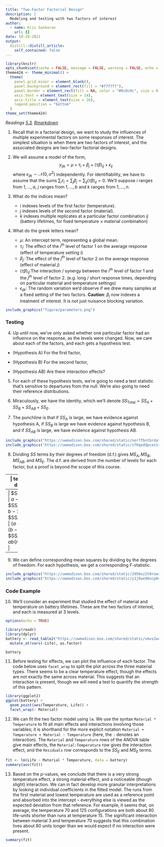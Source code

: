 ```yaml
---
title: "Two-Factor Factorial Design"
description: |
  Modeling and testing with two factors of interest
author:
  - name: Kris Sankaran
    url: {}
date: 10-19-2021
output:
  distill::distill_article:
    self_contained: false
---
```


```r
library(knitr)
opts_chunk$set(cache = FALSE, message = FALSE, warning = FALSE, echo = FALSE)
theme424 <- theme_minimal() + 
  theme(
    panel.grid.minor = element_blank(),
    panel.background = element_rect(fill = "#f7f7f7"),
    panel.border = element_rect(fill = NA, color = "#0c0c0c", size = 0.6),
    axis.text = element_text(size = 14),
    axis.title = element_text(size = 16),
    legend.position = "bottom"
  )
theme_set(theme424)
```

_Readings [5.3](https://www.wiley.com/en-us/Design+and+Analysis+of+Experiments%2C+10th+Edition-p-9781119492443#content-section), [Rmarkdown](https://github.com/krisrs1128/stat424_f21/blob/main/_posts/2021-08-16-week7-1/week7-1.Rmd)_

1. Recall that in a factorial design, we want to study the influences of
multiple experimental factors on some responses of interest. The simplest
situation is when there are two factors of interest, and the associated designs
are two-factor factorial designs.

2. We will assume a model of the form,
$$
y_{ijk} = \mu + \tau_i + \beta_j + \left(\tau\beta\right)_{ij} + \epsilon_{ij}
$$
  where $\epsilon_{ijk} \sim \mathcal{N}\left(0, \sigma^2\right)$ independently.
  For identifiability, we have to assume that the sums $\sum_{i} \tau_i =
  \sum_{j} \beta_{j}= \sum_{ij} \left(\tau\beta\right)_{ij}=0$. We’ll suppose
  $i$ ranges from $1, \dots, a$, $j$ ranges from $1, \dots, b$ and $k$ ranges
  from $1,\dots, n$.
  
2. What do the indices mean?
    * $i$ indexes levels of the first factor (temperature).
    * $j$ indexes levels of the second factor (material).
    * $k$ indexes multiple replicates at a particular factor combination $ij$
    (battery lifetimes, for fixed temperature $\times$ material combination)
  
3. What do the greek letters mean?
    * $\mu$: An intercept term, representing a global mean.
    * $\tau_i$: The effect of the $i^{th}$ level of factor 1 on the average response
    (effect of temperature setting $i$)
    * $\beta_{j}$: The effect of the $j^{th}$ level of factor 2 on the average
    response (effect of material $j$)
    * $\left(\tau\beta\right)_{ij}$:The interaction / synergy between the
    $i^{th}$ level of factor 1 and the $j^{th}$ level of factor 2. (e.g.
    long / short response times, depending on particular material and
    temperature settings)
    * $\epsilon_{ijk}$: The random variation we’d observe if we drew many samples at
    a fixed setting of the two factors.
      __Caution__: $\beta_j$ now indexes a treatment of interest. It is *not* just
      nuisance blocking variation.

```r
include_graphics("figure/parameters.png")
```
  
### Testing

4. Up until now, we’ve only asked whether one particular factor had an influence
on the response, as the levels were changed. Now, we care about each of the
factors, and each gets a hypothesis test.

  * (Hypothesis A) For the first factor, 
\begin{align}
H_0 &: \tau_1 = \dots = \tau_a = 0 \\
H_{1} &: \tau_{i} \neq 0 \text{ for at least one } i
\end{align}

  * (Hypothesis B) For the second factor,
\begin{align}
H_0 &: \beta_1 = \dots = \beta_{b} = 0 \\
H_{1} &: \beta_{j} \neq 0 \text{ for at least one } j
\end{align}

  * (Hypothesis AB) Are there interaction effects?
\begin{align}
H_0: \left(\tau\beta\right)_{ij}= \dots = \left(\tau\beta\right)_{ij} = 0 \\
H_1: \left(\tau\beta\right)_{ij} &= 0 \text{ for at least one } ij \text{ combination}
\end{align}

5. For each of these hypothesis tests, we’re going to need a test statistic
that’s sensitive to departures from the null. We’re also going to need their
reference distributions.

6. Miraculously, we have the identity,
\begin{align*}
\sum_{i j k}\left(y_{i j k}-\bar{y}\right)^{2}=& b n \sum_{i}\left(\bar{y}_{i . .}-\bar{y}\right)^{2}+\\
& a n \sum_{j}\left(\bar{y}_{.j.} -\bar{y}\right)^{2}+\\
& n \sum_{i, j}\left(\bar{y}_{i j.}-\bar{y}_{i. .}+\bar{y}_{. j.}-\bar{y}\right)^{2}+\\
& \sum_{i, j, k}\left(y_{i j k}-\bar{y}_{i j.} .\right)^{2}
\end{align*}
  which we’ll denote $SS_{\text{Total}}=SS_{A}+SS_{B}+SS_{AB}+SS_{E}$.

7. The punchline is that if $SS_{A}$ is large, we have evidence against
hypothesis A, if $SS_{B}$ is large we have evidence against hypothesis B, and if
$SS_{AB}$ is large, we have evidence against hypothesis AB.

```r
include_graphics("https://uwmadison.box.com/shared/static/ner7fbntbrdatsi94lk8p7bz469vigcd.png")
include_graphics("https://uwmadison.box.com/shared/static/sf0qeddpcestas9t5c2ubo7rsyz9cnpk.png")
```

8. Dividing $SS$ terms by their degrees of freedom (d.f.) gives $MS_{A}, MS_{B},
MS_{AB}$, and $MS_{E}$. The d.f. are derived from the number of levels for each
factor, but a proof is beyond the scope of this course.

-----
| term | d.f.|
-----
| $SS_{A} | $a - 1$ |
| $SS_{B} | $b - 1$ |
| $SS_{AB} | $\left(a - 1\right)\left(b - 1\right)$ |
| $SS_{E} | $ab\left(n - 1\right)$ |
-----

9. We can define corresponding mean squares by dividing by the degrees of
freedom. For each hypothesis, we get a corresponding $F$-statistic.

```r
include_graphics("https://uwmadison.box.com/shared/static/2956oz2t0rows6bj3zprb0yssagp7fww.png")
include_graphics("https://uwmadison.box.com/shared/static/y1j6wo96ocp0cr2ourswaklsa6exl8ed.png")
```

### Code Example

10. We'll consider an experiment that studied the effect of material and
temperature on battery lifetimes. These are the two factors of interest, and
each is measured at 3 levels.

```r
options(echo = TRUE)
```


```r
library(readr)
library(dplyr)
battery <- read_table2("https://uwmadison.box.com/shared/static/vmxs2wcsdxkdjujp85nw5kvk83xz4gl9.txt") %>%
  mutate_at(vars(-Life), as.factor)

battery
```

11. Before testing for effects, we can plot the influence of each factor. The
code below uses `facet_wrap` to split the plot across the three material types.
There seems to be a clear temperature effect, though the effects are not exactly
the same across material. This suggests that an interaction is present, though
we will need a test to quantify the strength of this pattern.

```r
library(ggplot2)
ggplot(battery) +
  geom_point(aes(Temperature, Life)) +
  facet_wrap(~ Material)
```

12. We can fit the two factor model using `lm`. We use the syntax `Material *
Temperature` to fit all main effects and interactions involving those variables;
it is shorthand for the more explicit notation `Material + Temperature +
Material : Temperature` (here, the `:` denotes an interaction). The `Material`
and `Temperature` rows of the ANOVA table give main effects, the
`Material:Temperature` row gives the interaction effect, and the `Residuals` row
corresponds to the $SS_{E}$ and $MS_{E}$ terms.

```r
fit <- lm(Life ~ Material * Temperature, data = battery)
summary(aov(fit))
```

13. Based on the $p$-values, we conclude that there is a very strong temperature
effect, a strong material effect, and a noticeable (though slight) interaction.
We can in fact develop more granular interpretations by looking at individual
coefficients in the fitted model. The runs from the first material and lowest
temperature are used as a reference point and absorbed into the intercept --
everything else is viewed as the expected deviation from that reference. For
example, it seems that, on average, the temperature 70 and 125 configurations
are both about 80 life-units shorter than runs at temperature 15. The
significant interaction between material 3 and temperature 70 suggests that this
combination lives about 80 units longer than we would expect if no interaction
were present.

```r
summary(fit)
```
